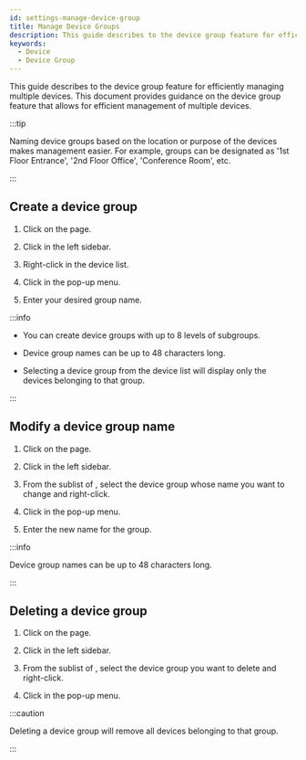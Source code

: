```yaml
---
id: settings-manage-device-group
title: Manage Device Groups
description: This guide describes to the device group feature for efficiently managing multiple devices.
keywords:
  - Device
  - Device Group
---
```


This guide describes to the device group feature for efficiently managing multiple devices. This document provides guidance on the device group feature that allows for efficient management of multiple devices.

:::tip

Naming device groups based on the location or purpose of the devices makes management easier. For example, groups can be designated as '1st Floor Entrance', '2nd Floor Office', 'Conference Room', etc.

:::

## Create a device group

1. Click <Cmd sid='shell.header.setting' /> on the <Cmd sid='shell.header.launcher' /> page.

2. Click <Cmd sid='setting.menu.device.root' /> in the left sidebar.

3. Right-click <Cmd sid='menu.device.allDeviceGroups' product='2' /> in the device list.

4. Click <Cmd sid='device.addDeviceGroup' product='2' /> in the pop-up menu.

5. Enter your desired group name.

:::info

* You can create device groups with up to 8 levels of subgroups.

* Device group names can be up to 48 characters long.

* Selecting a device group from the device list will display only the devices belonging to that group.

:::

## Modify a device group name

1. Click <Cmd sid='shell.header.setting' /> on the <Cmd sid='shell.header.launcher' /> page.

2. Click <Cmd sid='setting.menu.device.root' /> in the left sidebar.

3. From the sublist of <Cmd sid='menu.device.allDeviceGroups' product='2' />, select the device group whose name you want to change and right-click.

4. Click <Cmd sid='device.menu.renameDeviceGroup' product='2' /> in the pop-up menu.

5. Enter the new name for the group.

:::info

Device group names can be up to 48 characters long.

:::

## Deleting a device group

1. Click <Cmd sid='shell.header.setting' /> on the <Cmd sid='shell.header.launcher' /> page.

2. Click <Cmd sid='setting.menu.device.root' /> in the left sidebar.

3. From the sublist of <Cmd sid='menu.device.allDeviceGroups' product='2' />, select the device group you want to delete and right-click.

4. Click <Cmd sid='device.menu.deleteDeviceGroup' product='2' /> in the pop-up menu.

:::caution

Deleting a device group will remove all devices belonging to that group.

:::
